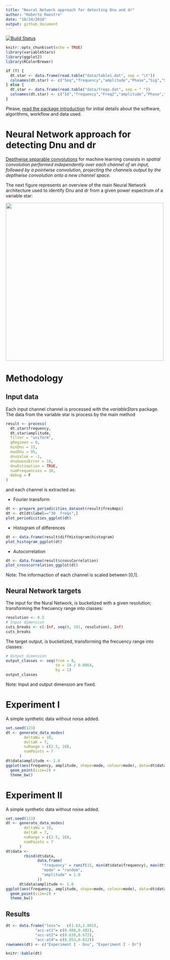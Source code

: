 ```yaml
---
title: "Neural Network approach for detecting Dnu and dr"
author: "Roberto Maestre"
date: "10/24/2018"
output: github_document
---
```



[![Build Status](https://travis-ci.org/rmaestre/variableStars.svg?branch=master)](https://travis-ci.org/rmaestre/variableStars)


```r
knitr::opts_chunk$set(echo = TRUE)
library(variableStars)
library(ggplot2)
library(RColorBrewer)
```



```r
if (T) {
  dt.star <- data.frame(read.table("data/table1.dat", sep = "\t"))
  colnames(dt.star) <- c("Seq","frequency","amplitude","Phase","Sig","S/N","rms","e_Freq","e_Amp","e_Phase")
} else {
  dt.star <- data.frame(read.table("data/freqs.dat", sep = " "))
  colnames(dt.star) <- c("Id","frequency","Freq2","amplitude","Phase","Sig", "S/N","rms", "e_Freq1","e_Amp","e_Phase")
}
```


Please, [read the package introduction](https://github.com/rmaestre/variableStars/blob/master/README.md) for initial details about the software, algorithms, workflow and data used.

Neural Network approach for detecting Dnu and dr
=================================================================

[Depthwise separable convolutions](https://arxiv.org/pdf/1610.02357.pdf) for machine learning consists in *spatial convolution performed independently over each channel of an input, followed by a pointwise convolution, projecting the channels output by the depthwise convolution onto a new channel space. *

The next figure represents an overview of the main Neural Network architecture used to identify Dnu and dr from a given power espectrum of a variable star:


<img src="https://raw.githubusercontent.com/rmaestre/variableStars/master/docs/figures/nn-approach.png" data-canonical-src="https://raw.githubusercontent.com/rmaestre/variableStars/master/docs/figures/nn-approach.png" width="500" />







Methodology
===============


Input data
-----------

Each input channel channel is processed with the *variableStars* package. The data from the variable star is process by the main method

```r
result <- process(
  dt.star$frequency,
  dt.star$amplitude,
  filter = "uniform",
  gRegimen = 0,
  minDnu = 15,
  maxDnu = 95,
  dnuValue = -1,
  dnuGuessError = 10,
  dnuEstimation = TRUE,
  numFrequencies = 30,
  debug = F
)
```

and each channel is extracted as:

* Fourier transform

```r
dt <- prepare_periodicities_dataset(result$fresAmps)
dt <- dt[dt$label=="30  freqs",]
plot_periodicities_ggplot(dt)
```

* Histogram of differences 

```r
dt <- data.frame(result$diffHistogram$histogram)
plot_histogram_ggplot(dt)
```

* Autocorrelation 

```r
dt <- data.frame(result$crossCorrelation)
plot_crosscorrelation_ggplot(dt)
```

Note: The informaction of each channel is scaled between [0,1].

Neural Network targets
-----------

The input for the Nural Network, is bucketized with a given resolution; transforming the frecuency range into classes:

```r
resolution <- 0.5
# Input dimension
cuts_breaks <- c(-Inf, seq(0, 101, resolution), Inf)
cuts_breaks
```

The target output, is bucketized, transforming the frecuency range into classes:

```r
# Output dimension
output_classes <- seq(from = 0,
                      to = 14 / 0.0864,
                      by = 1)
output_classes
```

Note: Input and output dimension are fixed.


Experiment I
===============

A simple synthetic data without noise added.

```r
set.seed(123)
dt <- generate_data_modes(
        deltaNu = 10,
        deltaR = 7,
        nuRange = c(2.5, 10),
        numPoints = 7
      )
dt$data$amplitude <- 1.0
ggplot(aes(frequency, amplitude, shape=mode, colour=mode), data=dt$data) +
  geom_point(size=2) +
  theme_bw()
```    
      
Experiment II
===============

A simple synthetic data without noise added.

```r
set.seed(123)
dt <- generate_data_modes(
        deltaNu = 10,
        deltaR = 7,
        nuRange = c(2.5, 10),
        numPoints = 7
      )
dt$data <-
        rbind(dt$data,
              data.frame(
                "frequency" = runif(15, min(dt$data$frequency), max(dt$data$frequency)),
                "mode" = "random",
                "amplitude" = 1.0
              ))
      dt$data$amplitude <- 1.0
ggplot(aes(frequency, amplitude, shape=mode, colour=mode), data=dt$data) +
  geom_point(size=2) +
  theme_bw()
```    



Results
---------------

```r
dt <- data.frame("loss"=   c(1.63,1.801),
             "acc-at1"= c(0.408,0.482),
             "acc-at2"= c(0.639,0.672),
             "acc-at4"= c(0.853,0.812))
rownames(dt) <- c("Experiment I - Dnu", "Experiment I - Dr")

knitr::kable(dt)
```

